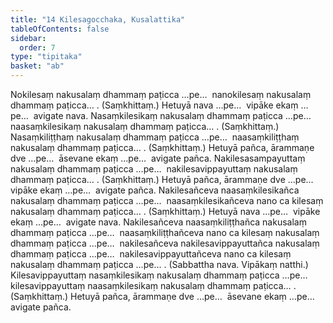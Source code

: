 ```yaml
---
title: "14 Kilesagocchaka, Kusalattika"
tableOfContents: false
sidebar:
  order: 7
type: "tipitaka"
basket: "ab"
---
```



<DynamicBreadcrumb />

<Division number="68">

<Paragraph number="169">
Nokilesaṃ nakusalaṃ dhammaṃ paṭicca …pe…  nanokilesaṃ nakusalaṃ dhammaṃ paṭicca… . (Saṃkhittaṃ.)
</Paragraph>

<Paragraph number="170">
Hetuyā nava …pe…  vipāke ekaṃ …pe…  avigate nava.
</Paragraph>

</Division>
<Division number="69">

<Paragraph number="171">
Nasaṃkilesikaṃ nakusalaṃ dhammaṃ paṭicca …pe…  naasaṃkilesikaṃ nakusalaṃ dhammaṃ paṭicca… . (Saṃkhittaṃ.)
</Paragraph>

</Division>
<Division number="70">

<Paragraph number="172">
Nasaṃkiliṭṭhaṃ nakusalaṃ dhammaṃ paṭicca …pe…  naasaṃkiliṭṭhaṃ nakusalaṃ dhammaṃ paṭicca… . (Saṃkhittaṃ.)
</Paragraph>

<Paragraph number="173">
Hetuyā pañca, ārammaṇe dve …pe…  āsevane ekaṃ …pe…  avigate pañca.
</Paragraph>

</Division>
<Division number="71">

<Paragraph number="174">
Nakilesasampayuttaṃ nakusalaṃ dhammaṃ paṭicca …pe…  nakilesavippayuttaṃ nakusalaṃ dhammaṃ paṭicca… . (Saṃkhittaṃ.)
</Paragraph>

<Paragraph number="175">
Hetuyā pañca, ārammaṇe dve …pe…  vipāke ekaṃ …pe…  avigate pañca.
</Paragraph>

</Division>
<Division number="72">

<Paragraph number="176">
Nakilesañceva naasaṃkilesikañca nakusalaṃ dhammaṃ paṭicca …pe…  naasaṃkilesikañceva nano ca kilesaṃ nakusalaṃ dhammaṃ paṭicca… . (Saṃkhittaṃ.)
</Paragraph>

<Paragraph number="177">
Hetuyā nava …pe…  vipāke ekaṃ …pe…  avigate nava.
</Paragraph>

</Division>
<Division number="73">

<Paragraph number="178">
Nakilesañceva naasaṃkiliṭṭhañca nakusalaṃ dhammaṃ paṭicca …pe…  naasaṃkiliṭṭhañceva nano ca kilesaṃ nakusalaṃ dhammaṃ paṭicca …pe…  nakilesañceva nakilesavippayuttañca nakusalaṃ dhammaṃ paṭicca …pe…  nakilesavippayuttañceva nano ca kilesaṃ nakusalaṃ dhammaṃ paṭicca …pe… . (Sabbattha nava. Vipākaṃ natthi.)
</Paragraph>

<Paragraph number="179">
Kilesavippayuttaṃ nasaṃkilesikaṃ nakusalaṃ dhammaṃ paṭicca …pe…  kilesavippayuttaṃ naasaṃkilesikaṃ nakusalaṃ dhammaṃ paṭicca… . (Saṃkhittaṃ.) Hetuyā pañca, ārammaṇe dve …pe…  āsevane ekaṃ …pe…  avigate pañca.
</Paragraph>
</Division>